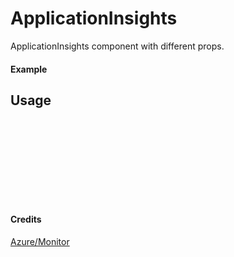 
<Meta of={ApplicationInsights} title="Azure/Monitor/ApplicationInsights" />

# ApplicationInsights

ApplicationInsights component with different props.

#### Example

<Canvas of={ApplicationInsights.Primary} />

## Usage

```ts
import { ApplicationInsights } from "yadl-ui";

const Example = () => {
  return (
      <ApplicationInsights />
  );
};

export default Example;
```

#### Credits
[Azure/Monitor](https://learn.microsoft.com/en-us/azure/architecture/icons/)
